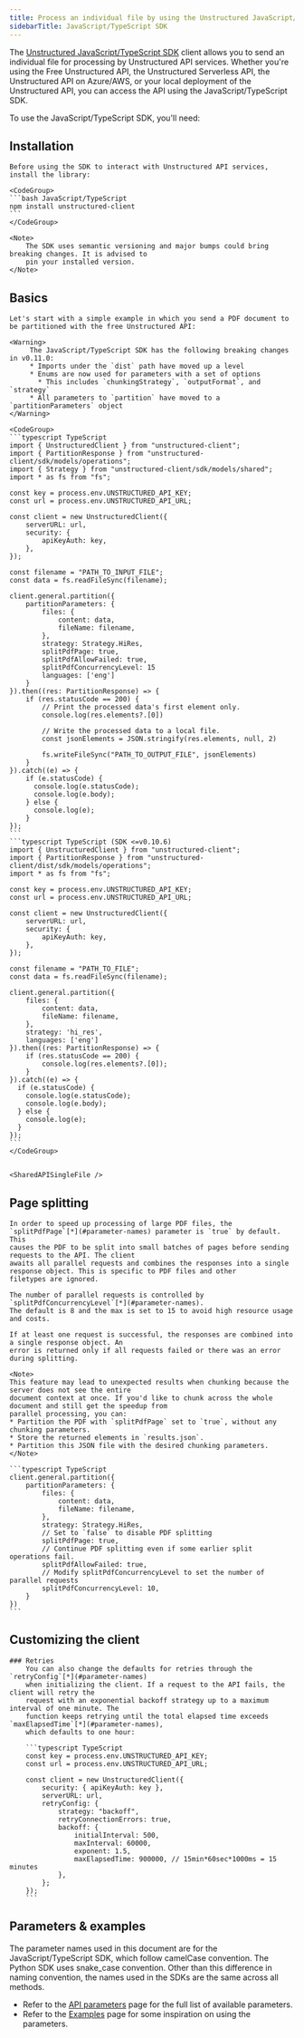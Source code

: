 ```yaml
---
title: Process an individual file by using the Unstructured JavaScript/TypeScript SDK
sidebarTitle: JavaScript/TypeScript SDK
---
```


The [Unstructured JavaScript/TypeScript SDK](https://github.com/Unstructured-IO/unstructured-js-client) client allows you to send an individual file for processing by Unstructured API services. Whether you're using the
Free Unstructured API, the Unstructured Serverless API, the Unstructured API on Azure/AWS, or your local
deployment of the Unstructured API, you can access the API using the JavaScript/TypeScript SDK. 


<UseIngestInstead />

To use the JavaScript/TypeScript SDK, you'll need:


<SharedAPIKeyURL />


<NoURLForServerlessAPI/>

## Installation

    Before using the SDK to interact with Unstructured API services, install the library:

    <CodeGroup>
    ```bash JavaScript/TypeScript
    npm install unstructured-client
    ```
    </CodeGroup>

    <Note>
        The SDK uses semantic versioning and major bumps could bring breaking changes. It is advised to
        pin your installed version.
    </Note>

## Basics
    Let's start with a simple example in which you send a PDF document to be partitioned with the free Unstructured API:

    <Warning>
         The JavaScript/TypeScript SDK has the following breaking changes in v0.11.0:
         * Imports under the `dist` path have moved up a level
         * Enums are now used for parameters with a set of options
           * This includes `chunkingStrategy`, `outputFormat`, and `strategy`
         * All parameters to `partition` have moved to a `partitionParameters` object
    </Warning>

    <CodeGroup>
    ```typescript TypeScript
    import { UnstructuredClient } from "unstructured-client";
    import { PartitionResponse } from "unstructured-client/sdk/models/operations";
    import { Strategy } from "unstructured-client/sdk/models/shared";
    import * as fs from "fs";

    const key = process.env.UNSTRUCTURED_API_KEY;
    const url = process.env.UNSTRUCTURED_API_URL;

    const client = new UnstructuredClient({
        serverURL: url,
        security: {
            apiKeyAuth: key,
        },
    });

    const filename = "PATH_TO_INPUT_FILE";
    const data = fs.readFileSync(filename);

    client.general.partition({
        partitionParameters: {
            files: {
                content: data,
                fileName: filename,
            },
            strategy: Strategy.HiRes,
            splitPdfPage: true,
            splitPdfAllowFailed: true,
            splitPdfConcurrencyLevel: 15
            languages: ['eng']
        }
    }).then((res: PartitionResponse) => {
        if (res.statusCode == 200) {
            // Print the processed data's first element only.
            console.log(res.elements?.[0])

            // Write the processed data to a local file.
            const jsonElements = JSON.stringify(res.elements, null, 2)

            fs.writeFileSync("PATH_TO_OUTPUT_FILE", jsonElements)
        }
    }).catch((e) => {
        if (e.statusCode) {
          console.log(e.statusCode);
          console.log(e.body);
        } else {
          console.log(e);
        }
    });
    ```
    ```typescript TypeScript (SDK <=v0.10.6)
    import { UnstructuredClient } from "unstructured-client";
    import { PartitionResponse } from "unstructured-client/dist/sdk/models/operations";
    import * as fs from "fs";

    const key = process.env.UNSTRUCTURED_API_KEY;
    const url = process.env.UNSTRUCTURED_API_URL;

    const client = new UnstructuredClient({
        serverURL: url,
        security: {
            apiKeyAuth: key,
        },
    });

    const filename = "PATH_TO_FILE";
    const data = fs.readFileSync(filename);

    client.general.partition({
        files: {
            content: data,
            fileName: filename,
        },
        strategy: 'hi_res',
        languages: ['eng']
    }).then((res: PartitionResponse) => {
        if (res.statusCode == 200) {
            console.log(res.elements?.[0]);
        }
    }).catch((e) => {
      if (e.statusCode) {
        console.log(e.statusCode);
        console.log(e.body);
      } else {
        console.log(e);
      }
    });
    ```
    </CodeGroup>


    <SharedAPISingleFile />

## Page splitting

    In order to speed up processing of large PDF files, the `splitPdfPage`[*](#parameter-names) parameter is `true` by default. This
    causes the PDF to be split into small batches of pages before sending requests to the API. The client
    awaits all parallel requests and combines the responses into a single response object. This is specific to PDF files and other
    filetypes are ignored.

    The number of parallel requests is controlled by `splitPdfConcurrencyLevel`[*](#parameter-names). 
    The default is 8 and the max is set to 15 to avoid high resource usage and costs.

    If at least one request is successful, the responses are combined into a single response object. An
    error is returned only if all requests failed or there was an error during splitting.

    <Note>
    This feature may lead to unexpected results when chunking because the server does not see the entire
    document context at once. If you'd like to chunk across the whole document and still get the speedup from 
    parallel processing, you can:
    * Partition the PDF with `splitPdfPage` set to `true`, without any chunking parameters.
    * Store the returned elements in `results.json`.
    * Partition this JSON file with the desired chunking parameters.
    </Note>

    ```typescript TypeScript
    client.general.partition({
        partitionParameters: {
            files: {
                content: data,
                fileName: filename,
            },
            strategy: Strategy.HiRes,
            // Set to `false` to disable PDF splitting
            splitPdfPage: true,
            // Continue PDF splitting even if some earlier split operations fail.
            splitPdfAllowFailed: true,
            // Modify splitPdfConcurrencyLevel to set the number of parallel requests
            splitPdfConcurrencyLevel: 10,
        }
    })
    ```

## Customizing the client
    ### Retries
        You can also change the defaults for retries through the `retryConfig`[*](#parameter-names)
        when initializing the client. If a request to the API fails, the client will retry the 
        request with an exponential backoff strategy up to a maximum interval of one minute. The
        function keeps retrying until the total elapsed time exceeds `maxElapsedTime`[*](#parameter-names),
        which defaults to one hour:

        ```typescript TypeScript
        const key = process.env.UNSTRUCTURED_API_KEY;
        const url = process.env.UNSTRUCTURED_API_URL;    

        const client = new UnstructuredClient({
            security: { apiKeyAuth: key },
            serverURL: url,
            retryConfig: {
                strategy: "backoff",
                retryConnectionErrors: true,
                backoff: {
                    initialInterval: 500,
                    maxInterval: 60000,
                    exponent: 1.5,
                    maxElapsedTime: 900000, // 15min*60sec*1000ms = 15 minutes
                },
            };
        });
        ```

## Parameters & examples

The parameter names used in this document are for the JavaScript/TypeScript SDK, which follow camelCase
convention. The Python SDK uses snake_case convention. Other than this difference in naming convention, 
the names used in the SDKs are the same across all methods.

* Refer to the [API parameters](/api-reference/api-services/api-parameters) page for the full list of available parameters.
* Refer to the [Examples](/api-reference/api-services/examples) page for some inspiration on using the parameters.

